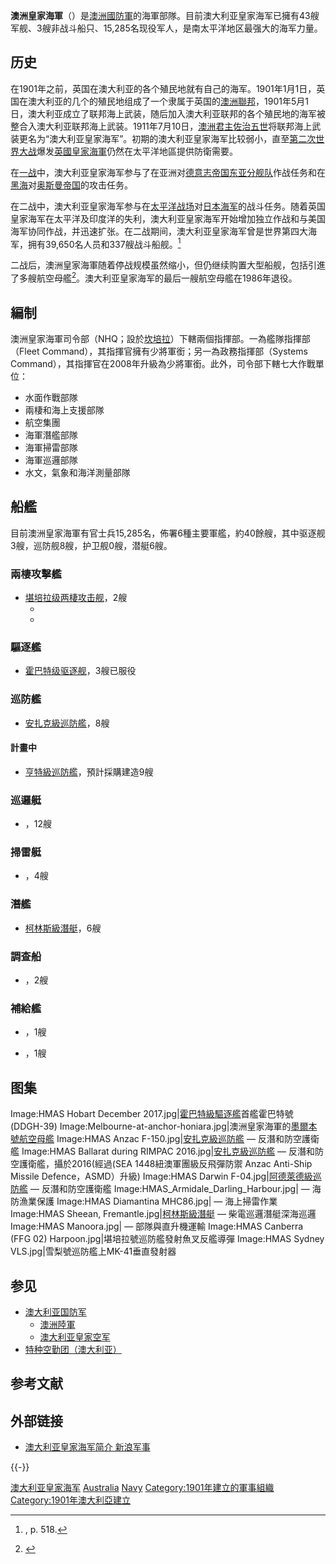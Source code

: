 {{NoteTA
|G1=PoliticiansUK
|G2=People
|G3=Country
|T = zh-cn:澳大利亚皇家海军; zh-sg:澳大利亚皇家海军; zh-hk:澳洲皇家海軍; zh-mo:澳洲皇家海軍; zh-tw:澳洲皇家海軍;
|1 = zh-cn:澳大利亚皇家海军; zh-sg:澳大利亚皇家海军; zh-hk:澳洲皇家海軍; zh-mo:澳洲皇家海軍; zh-tw:澳洲皇家海軍;
|2 = zh-cn:澳大利亚; zh-sg:澳大利亚; zh-hk:澳洲; zh-mo:澳洲; zh-tw:澳洲;
|3=zh-cn:悉尼;zh-hant:雪梨;zh-hk:悉尼;zh-tw:雪梨;
|4=zh-cn:堪培拉; zh-tw:坎培拉; zh-hk:坎培拉;
}}
{{Infobox military unit
|unit_name = 澳洲皇家海軍<br />{{small|{{lang|en|Royal Australian Navy}}}}
|image= [[File:RAN_badge.png|150px]]
|caption=
|dates= 1911年至今
|country={{AUS}}
|type= [[海軍|海軍]]
|size= 现役15,285人<br />预备役3,932人<br />船艦46艘
|command_structure=[[澳大利亞國防軍|澳大利亞國防軍]]
|garrison=[[坎培拉|坎培拉]]
|garrison_label=總部
|motto=
|march = "Royal Australian Navy"
|mascot=
|battles= [[第一次世界大戰|第一次世界大戰]]<br /> [[第二次世界大戰|第二次世界大戰]]<br/>[[韓戰|韓戰]]<br/>[[马来亚紧急状态|马来亚紧急状态]]<br/>[[印尼－馬來西亞對抗|印尼－馬來西亞對抗]]<br/>[[越南戰爭|越南戰爭]]<br/>[[波斯灣戰爭|波斯灣戰爭]]<br/>[[阿富汗戰爭_(2001年)|阿富汗戰爭 (2001年)]]<br/>[[伊拉克戰爭|伊拉克戰爭]]
|anniversaries=7月10日
|website= {{url|www.navy.gov.au/}}
<!-- Commanders -->
|commander1=大卫·赫利陸軍上將，<small>AC、DSC</small>
|commander1_label=国防军總長
|commander2=雷·格里格斯海军中将，<small>AM、CSC</small> 
|commander2_label=海军總長
|commander3=特雷沃·琼斯海军少将，<small>AM、CSC</small>
|commander3_label=海军副總長
|commander4=蒂姆·巴雷特海军少将，<small>AM、CSC</small>
|commander4_label=舰队司令
|notable_commanders=[[威廉·鲁克·克雷斯韦尔|威廉·克雷斯韦尔]]海军中将<br />[[约翰·奥古斯丁·柯林斯|约翰·柯林斯]]海军中将<br />[[维克多·阿尔弗雷德·特朗普尔·史密斯|维克多·史密斯]]海军上将
<!-- Aircraft -->
 |aircraft_attack=
 |aircraft_bomber=
 |aircraft_electronic=
 |aircraft_fighter=
 |aircraft_helicopter=
 |aircraft_interceptor=
 |aircraft_patrol=
 |aircraft_recon=[[SH-60海鷹直升機|SH-60海鷹直升機]]
 |aircraft_trainer=[[贝尔429直升机|贝尔429]], [[歐直AS350松鼠一型直升機|松鼠-1]]
 |aircraft_transport=[[NH90|NH90]]
<!-- Insignia -->
|identification_symbol= [[File:Naval_Ensign_of_Australia.svg|200px]]
|identification_symbol_label= 海军军旗<br />（1967年至今）
|identification_symbol_2= [[File:Flag_of_Australia_(converted).svg|200px]]
|identification_symbol_2_label= 舰首旗
|identification_symbol_3= [[File:Naval_Ensign_of_the_United_Kingdom.svg|200px]]
|identification_symbol_3_label= 海军军旗<br />（1911年－1967年）
}}
'''澳洲皇家海軍'''（{{lang-en|Royal Australian Navy}}）是[[澳洲國防軍|澳洲國防軍]]的海軍部隊。目前澳大利亚皇家海军已擁有43艘军舰、3艘非战斗船只、15,285名现役军人，是南太平洋地区最强大的海军力量。

==历史==
在1901年之前，英国在澳大利亚的各个殖民地就有自己的海军。1901年1月1日，英国在澳大利亚的几个的殖民地组成了一个隶属于英国的[[澳洲聯邦|澳洲聯邦]]，1901年5月1日，澳大利亚成立了联邦海上武装，随后加入澳大利亚联邦的各个殖民地的海军被整合入澳大利亚联邦海上武装。1911年7月10日，[[澳洲君主|澳洲君主]][[佐治五世|佐治五世]]将联邦海上武装更名为“澳大利亚皇家海军”。初期的澳大利亚皇家海军比较弱小，直至[[第二次世界大战|第二次世界大战]]爆发[[英國皇家海軍|英國皇家海軍]]仍然在太平洋地區提供防衛需要。

在[[一战|一战]]中，澳大利亚皇家海军参与了在亚洲对[[德意志帝国|德意志帝国]][[东亚分舰队_(德国)|东亚分舰队]]作战任务和在[[黑海|黑海]]对[[奥斯曼帝国|奥斯曼帝国]]的攻击任务。

在二战中，澳大利亚皇家海军参与在[[太平洋战场|太平洋战场]]对[[大日本帝国海军|日本海军]]的战斗任务。随着英国皇家海军在太平洋及印度洋的失利，澳大利亚皇家海军开始增加独立作战和与美国海军协同作战，并迅速扩张。在二战期间，澳大利亚皇家海军曾是世界第四大海军，拥有39,650名人员和337艘战斗船舰。<ref name=Dennis518>{{cite book|last1=Dennis|first1=Peter|last2=Grey|first2=Jeffrey|authorlink2=Jeffrey Grey |last3=Morris|first3=Ewan|last4=Prior|first4=Robin|year=1995 |title=The Oxford Companion to Australian Military History |publisher=Oxford University Press |location=Melbourne |isbn=0-19-553227-9}}, p. 518.</ref>

二战后，澳洲皇家海軍随着停战规模虽然缩小，但仍继续购置大型船舰，包括引進了多艘航空母艦<ref>{{Cite web |url=http://mil.sohu.com/20080709/n258038881.shtml |title=澳大利亚皇家海军概况 |access-date=2013-04-28 |archive-url=https://web.archive.org/web/20131016143827/http://mil.sohu.com/20080709/n258038881.shtml |archive-date=2013-10-16 |dead-url=no }}</ref>。澳大利亚皇家海军的最后一艘航空母艦在1986年退役。

== 編制 ==
澳洲皇家海軍司令部（NHQ；設於[[坎培拉|坎培拉]]）下轄兩個指揮部。一為艦隊指揮部（Fleet Command），其指揮官擁有少將軍銜；另一為政務指揮部（Systems Command），其指揮官在2008年升級為少將軍銜。此外，司令部下轄七大作戰單位：
*水面作戰部隊
*兩棲和海上支援部隊 
*航空集團 
*海軍潛艦部隊 
*海軍掃雷部隊 
*海軍巡邏部隊 
*水文，氣象和海洋測量部隊

== 船艦 ==
目前澳洲皇家海軍有官士兵15,285名，佈署6種主要軍艦，約40餘艘，其中驱逐舰3艘，巡防舰8艘，护卫舰0艘，潜艇6艘。

=== 兩棲攻擊艦 ===
*[[堪培拉级两棲攻击舰|堪培拉级两棲攻击舰]]，2艘
**{{tsl|en|HMAS_Canberra (L02)|堪培拉號两棲攻击舰}} 
**{{tsl|en|HMAS_Adelaide (L01)|阿德萊德號两棲攻击舰}}

=== 驅逐艦 ===
*[[霍巴特级驱逐舰|霍巴特级驱逐舰]]，3艘已服役

=== 巡防艦 ===
*[[安扎克級巡防艦|安扎克級巡防艦]]，8艘 

==== 計畫中 ====
*[[亨特級巡防艦|亨特級巡防艦]]，預計採購建造9艘

=== 巡邏艇===
*{{tsl|en|Armidale class patrol boat|阿米代爾級巡邏艇}}，12艘

=== 掃雷艇 ===
*{{tsl|en|Huon class minehunter|翁恩級掃雷艇}}，4艘 

=== 潛艦 ===
*[[柯林斯級潛艇|柯林斯級潛艇]]，6艘 

=== 調查船 ===
*{{tsl|en|Leeuwin class survey vessel|Leeuwin級海洋調查船}}，2艘

=== 補給艦 ===
*{{tsl|en|HMAS Sirius (O 266)|天狼星號油彈補給艦}}，1艘 
*{{tsl|en|HMAS Success (AOR 304)|成功號後勤補給艦}}，1艘

==图集==
<gallery>
Image:HMAS Hobart December 2017.jpg|[[霍巴特級驅逐艦|霍巴特級驅逐艦]]首艦霍巴特號(DDGH-39)
Image:Melbourne-at-anchor-honiara.jpg|澳洲皇家海軍的[[墨爾本號航空母艦|墨爾本號航空母艦]]
Image:HMAS Anzac F-150.jpg|[[安扎克級巡防艦|安扎克級巡防艦]] — 反潛和防空護衛艦
Image:HMAS Ballarat during RIMPAC 2016.jpg|[[安扎克級巡防艦|安扎克級巡防艦]] — 反潛和防空護衛艦，攝於2016(經過(SEA 1448紐澳軍團級反飛彈防禦 Anzac Anti-Ship Missile Defence，ASMD）升級)
Image:HMAS Darwin F-04.jpg|[[阿德萊德級巡防艦|阿德萊德級巡防艦]] — 反潛和防空護衛艦
Image:HMAS_Armidale_Darling_Harbour.jpg|{{tsl|en|Armidale class patrol boat|阿米代爾級巡邏艇}} — 海防漁業保護
Image:HMAS Diamantina MHC86.jpg|{{tsl|en|Huon class minehunter|翁恩級掃雷艇}} — 海上掃雷作業
Image:HMAS Sheean, Fremantle.jpg|[[柯林斯級潛艇|柯林斯級潛艇]] — 柴電巡邏潛艇深海巡邏
Image:HMAS Manoora.jpg|{{tsl|en|Kanimbla class landing platform amphibious|軍艦級兩棲運輸艦}} — 部隊與直升機運輸
Image:HMAS Canberra (FFG 02) Harpoon.jpg|堪培拉號巡防艦發射魚叉反艦導彈
Image:HMAS Sydney VLS.jpg|雪梨號巡防艦上MK-41垂直發射器
</gallery>

== 参见 ==
{{Portal box|澳大利亚|海军}}
* [[澳大利亚国防军|澳大利亚国防军]]
** [[澳洲陸軍|澳洲陸軍]]
** [[澳大利亚皇家空军|澳大利亚皇家空军]]
*[[特種空勤團_(澳大利亞)|特种空勤团（澳大利亚）]]

== 参考文献 ==
{{Reflist}}

== 外部链接 ==
* {{zh-cn icon}} [http://www.baidu.com/link?url=o86OGJqjJ4zBBpC8yDF8xDhhsDHi_6t7JyoUaIoU2t35NYB6Vyl7rMcmLX3ljzrO2YyQ_6StwY-b_ksm1rrDQK 澳大利亚皇家海军简介 新浪军事]

{{-}}
{{大洋洲题目|海军}}

{{Authority control}}

{{DEFAULTSORT:Royal Australian Navy}}
[[Category:澳大利亚皇家海军|]]
[[Category:各國海軍|Australia]]
[[Category:澳大利亚国防军|Navy]]
[[Category:1901年建立的軍事組織|Category:1901年建立的軍事組織]]
[[Category:1901年澳大利亞建立|Category:1901年澳大利亞建立]]